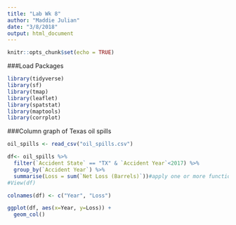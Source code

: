 ```yaml
---
title: "Lab Wk 8"
author: "Maddie Julian"
date: "3/8/2018"
output: html_document
---
```


```r
knitr::opts_chunk$set(echo = TRUE)
```

###Load Packages
```r
library(tidyverse)
library(sf)
library(tmap)
library(leaflet)
library(spatstat)
library(maptools)
library(corrplot)
```

###Column graph of Texas oil spills

```r
oil_spills <- read_csv("oil_spills.csv")

df<- oil_spills %>% 
  filter(`Accident State` == "TX" & `Accident Year`<2017) %>% 
  group_by(`Accident Year`) %>% 
  summarise(Loss = sum(`Net Loss (Barrels)`))#apply one or more functions to a data set; creating new value called Loss
#View(df)

colnames(df) <- c("Year", "Loss")

ggplot(df, aes(x=Year, y=Loss)) +
  geom_col()
```





